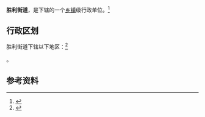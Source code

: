 {{中国乡级行政区|21/08/03/001/000}}

'''胜利街道'''，是{{PRC admin/fullname|21/08/03/001/000|3}}下辖的一个[[乡镇|乡镇]]级行政单位。<ref>{{PRC admin/ref sgc|{{PRC admin/parent|21/08/03/001/000}}}}</ref>

== 行政区划 ==

胜利街道下辖以下地区：<ref>{{PRC admin/ref sgc|21/08/03/001/000}}</ref>

{{PRC admin/children|21/08/03/001/000}}。

== 参考资料 ==

{{reflist}}

{{行政区划小作品}}
{{PRC admin/navcat|21/08/03/001/000}}